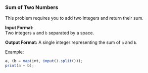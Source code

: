 ### Sum of Two Numbers

This problem requires you to add two integers and return their sum.

**Input Format:**  
Two integers `a` and `b` separated by a space.

**Output Format:**
A single integer representing the sum of `a` and `b`.

Example:

```javascript
a, (b = map(int, input().split()));
print(a + b);
```
